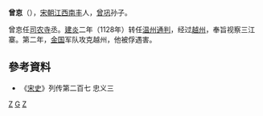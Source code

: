 '''曾怘'''（{{bd|？||1129年|catIdx=Z}}），[[宋朝|宋朝]][[江西|江西]][[南丰|南丰]]人，[[曾巩|曾巩]]孙子。

曾怘任[[司农寺|司农寺]]丞。[[建炎|建炎]]二年（1128年）转任[[温州|温州]][[通判|通判]]，经过[[越州|越州]]，奉旨视察三江寨。第二年，[[金国|金国]]军队攻克越州，他被俘遇害。

==參考資料==
*《[[宋史|宋史]]》列传第二百七 忠义三

[[Category:宋朝官员|Z]]
[[Category:曾姓|G]]
[[Category:南丰人|Z]]